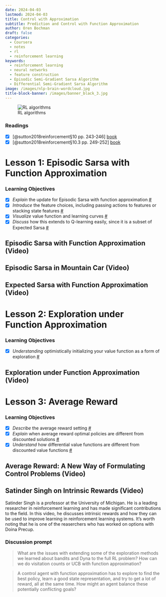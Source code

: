 ```yaml
---
date: 2024-04-03
lastmod: 2024-04-03
title: Control with Approximation
subtitle: Prediction and Control with Function Approximation
author: Oren Bochman
draft: false
categories:
  - Coursera
  - notes
  - rl
  - reinforcement learning
keywords:
  - reinforcement learning
  - neural networks
  - feature construction
  - Episodic Semi-Gradient Sarsa Algorithm
  - Differential Semi-Gradient Sarsa Algorithm
image: /images/nlp-brain-wordcloud.jpg
title-block-banner: /images/banner_black_3.jpg
---
```


![RL algorithms](img/alg_selector.png){.column-margin}

::: {.callout-tip collapse="true"}
### Readings {.unnumbered}

-   [x] [@sutton2018reinforcement§10 pp. 243-246] [book](http://incompleteideas.net/book/RLbook2020.pdf#page=243)
-   [x] [@sutton2018reinforcement§10.3 pp. 249-252] [book](http://incompleteideas.net/book/RLbook2020.pdf#page=249)
:::

# Lesson 1: Episodic Sarsa with Function Approximation

::: callout-note
### Learning Objectives {.unnumbered}

- [x] *Explain* the update for Episodic Sarsa with function approximation [\#](#sec-l1g1)
- [x] *Introduce* the feature choices, including passing actions to features or stacking state features [\#](#sec-l1g2)
- [x] *Visualize* value function and learning curves [\#](#sec-l1g3)
- [x] *Discuss* how this extends to Q-learning easily, since it is a subset of Expected Sarsa [\#](#sec-l1g4)
:::

## Episodic Sarsa with Function Approximation (Video)

## Episodic Sarsa in Mountain Car (Video)

## Expected Sarsa with Function Approximation (Video)






# Lesson 2: Exploration under Function Approximation 

::: callout-note
### Learning Objectives {.unnumbered}

- [x] *Understanding* optimistically initializing your value function as a form of exploration [\#](#sec-l2g1)
:::

## Exploration under Function Approximation (Video)

# Lesson 3: Average Reward 

::: callout-note
### Learning Objectives {.unnumbered}

- [x] *Describe* the average reward setting [\#](#sec-l3g1)
- [x] *Explain* when average reward optimal policies are different from discounted solutions [\#](#sec-l3g2)
- [x] *Understand* how differential value functions are different from discounted value functions [\#](#sec-l3g3)
:::

## Average Reward: A New Way of Formulating Control Problems  (Video)

## Satinder Singh on Intrinsic Rewards (Video)

Satinder Singh is a professor at the University of Michigan. He is a leading researcher in reinforcement learning and has made significant contributions to the field. In this video, he discusses intrinsic rewards and how they can be used to improve learning in reinforcement learning systems. It's worth noting that he is one of the reaserchers who has worked on options with Doina Precup.





::: callout-note

### Discussion prompt {.unnumbered}

> What are the issues with extending some of the exploration methods we learned about bandits and Dyna to the full RL problem? 
  How can we do visitation counts or UCB with function approximation?
  
> A control agent with function approximation has to explore to find the best policy, learn a good state representation, and try to get a lot of reward, all at the same time. 
  How might an agent balance these potentially conflicting goals?  

:::
